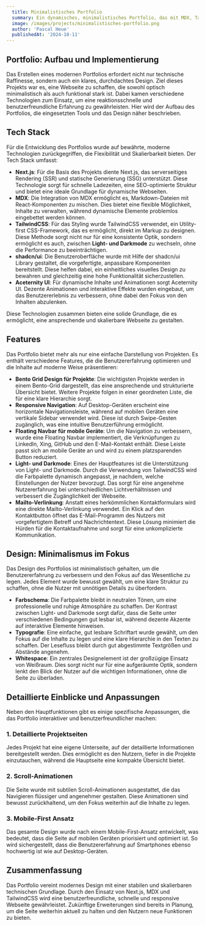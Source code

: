 ```yaml
---
  title: Minimalistisches Portfolio
  summary: Ein dynamisches, minimalistisches Portfolio, das mit MDX, TailwindCSS und Next.js entwickelt wurde. Moderne Technologien kombiniert für ein responsives und benutzerfreundliches Design.
  image: /images/projects/minimalistisches-portfolio.png
  author: 'Pascal Heue'
  publishedAt: '2024-10-11'
---
```

## Portfolio: Aufbau und Implementierung

Das Erstellen eines modernen Portfolios erfordert nicht nur technische Raffinesse, sondern auch ein klares, durchdachtes Design. Ziel dieses Projekts war es, eine Webseite zu schaffen, die sowohl optisch minimalistisch als auch funktional stark ist. Dabei kamen verschiedene Technologien zum Einsatz, um eine reaktionsschnelle und benutzerfreundliche Erfahrung zu gewährleisten. Hier wird der Aufbau des Portfolios, die eingesetzten Tools und das Design näher beschrieben.

## Tech Stack

Für die Entwicklung des Portfolios wurde auf bewährte, moderne Technologien zurückgegriffen, die Flexibilität und Skalierbarkeit bieten. Der Tech Stack umfasst:

- **Next.js**: Für die Basis des Projekts diente Next.js, das serverseitiges Rendering (SSR) und statische Generierung (SSG) unterstützt. Diese Technologie sorgt für schnelle Ladezeiten, eine SEO-optimierte Struktur und bietet eine ideale Grundlage für dynamische Webseiten.
- **MDX**: Die Integration von MDX ermöglicht es, Markdown-Dateien mit React-Komponenten zu mischen. Dies bietet eine flexible Möglichkeit, Inhalte zu verwalten, während dynamische Elemente problemlos eingebettet werden können.
- **TailwindCSS**: Für das Styling wurde TailwindCSS verwendet, ein Utility-first CSS-Framework, das es ermöglicht, direkt im Markup zu designen. Diese Methode sorgt nicht nur für eine konsistente Optik, sondern ermöglicht es auch, zwischen **Light- und Darkmode** zu wechseln, ohne die Performance zu beeinträchtigen.
- **shadcn/ui**: Die Benutzeroberfläche wurde mit Hilfe der shadcn/ui Library gestaltet, die vorgefertigte, anpassbare Komponenten bereitstellt. Diese helfen dabei, ein einheitliches visuelles Design zu bewahren und gleichzeitig eine hohe Funktionalität sicherzustellen.
- **Aceternity UI**: Für dynamische Inhalte und Animationen sorgt Aceternity UI. Dezente Animationen und interaktive Effekte wurden eingebaut, um das Benutzererlebnis zu verbessern, ohne dabei den Fokus von den Inhalten abzulenken.

Diese Technologien zusammen bieten eine solide Grundlage, die es ermöglicht, eine ansprechende und skalierbare Webseite zu gestalten.

## Features

Das Portfolio bietet mehr als nur eine einfache Darstellung von Projekten. Es enthält verschiedene Features, die die Benutzererfahrung optimieren und die Inhalte auf moderne Weise präsentieren:

- **Bento Grid Design für Projekte**: Die wichtigsten Projekte werden in einem Bento-Grid dargestellt, das eine ansprechende und strukturierte Übersicht bietet. Weitere Projekte folgen in einer geordneten Liste, die für eine klare Hierarchie sorgt.
- **Responsive Navigation**: Auf Desktop-Geräten erscheint eine horizontale Navigationsleiste, während auf mobilen Geräten eine vertikale Sidebar verwendet wird. Diese ist durch Swipe-Gesten zugänglich, was eine intuitive Benutzerführung ermöglicht.
- **Floating Navbar für mobile Geräte**: Um die Navigation zu verbessern, wurde eine Floating Navbar implementiert, die Verknüpfungen zu LinkedIn, Xing, GitHub und den E-Mail-Kontakt enthält. Diese Leiste passt sich an mobile Geräte an und wird zu einem platzsparenden Button reduziert.
- **Light- und Darkmode**: Eines der Hauptfeatures ist die Unterstützung von Light- und Darkmode. Durch die Verwendung von TailwindCSS wird die Farbpalette dynamisch angepasst, je nachdem, welche Einstellungen der Nutzer bevorzugt. Das sorgt für eine angenehme Nutzererfahrung bei unterschiedlichen Lichtverhältnissen und verbessert die Zugänglichkeit der Webseite.
- **Mailto-Verlinkung**: Anstatt eines herkömmlichen Kontaktformulars wird eine direkte Mailto-Verlinkung verwendet. Ein Klick auf den Kontaktbutton öffnet das E-Mail-Programm des Nutzers mit vorgefertigtem Betreff und Nachrichtentext. Diese Lösung minimiert die Hürden für die Kontaktaufnahme und sorgt für eine unkomplizierte Kommunikation.

## Design: Minimalismus im Fokus

Das Design des Portfolios ist minimalistisch gehalten, um die Benutzererfahrung zu verbessern und den Fokus auf das Wesentliche zu legen. Jedes Element wurde bewusst gewählt, um eine klare Struktur zu schaffen, ohne die Nutzer mit unnötigen Details zu überfordern.

- **Farbschema**: Die Farbpalette bleibt in neutralen Tönen, um eine professionelle und ruhige Atmosphäre zu schaffen. Der Kontrast zwischen Light- und Darkmode sorgt dafür, dass die Seite unter verschiedenen Bedingungen gut lesbar ist, während dezente Akzente auf interaktive Elemente hinweisen.
- **Typografie**: Eine einfache, gut lesbare Schriftart wurde gewählt, um den Fokus auf die Inhalte zu legen und eine klare Hierarchie in den Texten zu schaffen. Der Lesefluss bleibt durch gut abgestimmte Textgrößen und Abstände angenehm.
- **Whitespace**: Ein zentrales Designelement ist der großzügige Einsatz von Weißraum. Dies sorgt nicht nur für eine aufgeräumte Optik, sondern lenkt den Blick der Nutzer auf die wichtigen Informationen, ohne die Seite zu überladen.

## Detaillierte Einblicke und Anpassungen

Neben den Hauptfunktionen gibt es einige spezifische Anpassungen, die das Portfolio interaktiver und benutzerfreundlicher machen:

### 1. **Detaillierte Projektseiten**

Jedes Projekt hat eine eigene Unterseite, auf der detaillierte Informationen bereitgestellt werden. Dies ermöglicht es den Nutzern, tiefer in die Projekte einzutauchen, während die Hauptseite eine kompakte Übersicht bietet.

### 2. **Scroll-Animationen**

Die Seite wurde mit subtilen Scroll-Animationen ausgestattet, die das Navigieren flüssiger und angenehmer gestalten. Diese Animationen sind bewusst zurückhaltend, um den Fokus weiterhin auf die Inhalte zu legen.

### 3. **Mobile-First Ansatz**

Das gesamte Design wurde nach einem Mobile-First-Ansatz entwickelt, was bedeutet, dass die Seite auf mobilen Geräten priorisiert und optimiert ist. So wird sichergestellt, dass die Benutzererfahrung auf Smartphones ebenso hochwertig ist wie auf Desktop-Geräten.

## Zusammenfassung

Das Portfolio vereint modernes Design mit einer stabilen und skalierbaren technischen Grundlage. Durch den Einsatz von Next.js, MDX und TailwindCSS wird eine benutzerfreundliche, schnelle und responsive Webseite gewährleistet. Zukünftige Erweiterungen sind bereits in Planung, um die Seite weiterhin aktuell zu halten und den Nutzern neue Funktionen zu bieten.
